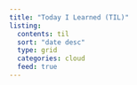 ```yaml
---
title: "Today I Learned (TIL)"
listing:
  contents: til
  sort: "date desc"
  type: grid
  categories: cloud
  feed: true
---
```

